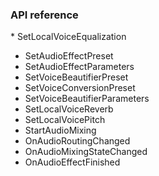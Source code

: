 <PlatformWrapper platform="unity">

### API reference

<ProductWrapper notAllowed="voice-calling">
* <Link to="{{Global.API_REF_UNITY_ROOT}}/class_irtcengine.html#ariaid-title150">SetLocalVoiceEqualization</Link>

* <Link to="{{Global.API_REF_UNITY_ROOT}}/class_irtcengine.html#api_irtcengine_setaudioeffectpreset">SetAudioEffectPreset</Link>

* <Link to="{{Global.API_REF_UNITY_ROOT}}/class_irtcengine.html#ariaid-title114">SetAudioEffectParameters</Link>

* <Link to="{{Global.API_REF_UNITY_ROOT}}/class_irtcengine.html#ariaid-title171">SetVoiceBeautifierPreset</Link>

* <Link to="{{Global.API_REF_UNITY_ROOT}}/class_irtcengine.html#ariaid-title172">SetVoiceConversionPreset</Link>

* <Link to="{{Global.API_REF_UNITY_ROOT}}/class_irtcengine.html#api_irtcengine_setvoicebeautifierparameters">SetVoiceBeautifierParameters</Link>

* <Link to="{{Global.API_REF_UNITY_ROOT}}/class_irtcengine.html#api_irtcengine_setlocalvoicereverb">SetLocalVoiceReverb</Link>

* <Link to="{{Global.API_REF_UNITY_ROOT}}/class_irtcengine.html#ariaid-title151">SetLocalVoicePitch</Link>

* <Link to="{{Global.API_REF_UNITY_ROOT}}/class_irtcengine.html#api_irtcengine_startaudiomixing">StartAudioMixing</Link>

* <Link to="{{Global.API_REF_UNITY_ROOT}}/class_irtcengineeventhandler.html#callback_irtcengineeventhandler_onaudioroutingchanged">OnAudioRoutingChanged</Link>

* <Link to="{{Global.API_REF_UNITY_ROOT}}/class_irtcengineeventhandler.html#callback_irtcengineeventhandler_onaudiomixingstatechanged">OnAudioMixingStateChanged</Link>

* <Link to="{{Global.API_REF_UNITY_ROOT}}/class_irtcengineeventhandler.html#callback_irtcengineeventhandler_onaudioeffectfinished">OnAudioEffectFinished</Link>

</ProductWrapper>

</PlatformWrapper>
